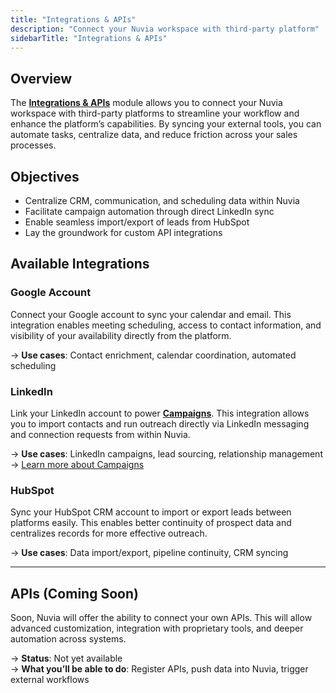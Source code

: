 ```yaml
---
title: "Integrations & APIs"
description: "Connect your Nuvia workspace with third-party platform"
sidebarTitle: "Integrations & APIs"
---
```


## Overview

The **<u>Integrations & APIs</u>** module allows you to connect your Nuvia workspace with third-party platforms to streamline your workflow and enhance the platform’s capabilities. By syncing your external tools, you can automate tasks, centralize data, and reduce friction across your sales processes.

## Objectives

- Centralize CRM, communication, and scheduling data within Nuvia
- Facilitate campaign automation through direct LinkedIn sync
- Enable seamless import/export of leads from HubSpot
- Lay the groundwork for custom API integrations

## Available Integrations

### Google Account

Connect your Google account to sync your calendar and email. This integration enables meeting scheduling, access to contact information, and visibility of your availability directly from the platform.

→ **Use cases**: Contact enrichment, calendar coordination, automated scheduling

### LinkedIn

Link your LinkedIn account to power [**Campaigns**](/essentials/outbound/campaigns). This integration allows you to import contacts and run outreach directly via LinkedIn messaging and connection requests from within Nuvia.

→ **Use cases**: LinkedIn campaigns, lead sourcing, relationship management\
→ [Learn more about Campaigns](https://nuvia.mintlify.app/essentials/outbound/campaigns)

### HubSpot

Sync your HubSpot CRM account to import or export leads between platforms easily. This enables better continuity of prospect data and centralizes records for more effective outreach.

→ **Use cases**: Data import/export, pipeline continuity, CRM syncing

---

## APIs (Coming Soon)

Soon, Nuvia will offer the ability to connect your own APIs. This will allow advanced customization, integration with proprietary tools, and deeper automation across systems.

→ **Status**: Not yet available\
→ **What you’ll be able to do**: Register APIs, push data into Nuvia, trigger external workflows